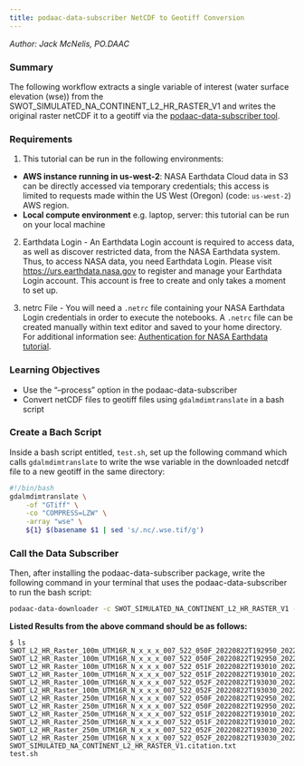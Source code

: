 ```yaml
---
title: podaac-data-subscriber NetCDF to Geotiff Conversion
---
```

*Author: Jack McNelis, PO.DAAC*

### Summary 

The following workflow extracts a single variable of interest (water surface elevation (wse)) from the SWOT_SIMULATED_NA_CONTINENT_L2_HR_RASTER_V1 and writes the original raster netCDF it to a geotiff via the [podaac-data-subscriber tool](https://github.com/podaac/data-subscriber).

### Requirements

1. This tutorial can be run in the following environments:

- **AWS instance running in us-west-2**: NASA Earthdata Cloud data in S3 can be directly accessed via temporary credentials; this access is limited to requests made within the US West (Oregon) (code: `us-west-2`) AWS region.
- **Local compute environment** e.g. laptop, server: this tutorial can be run on your local machine

2. Earthdata Login - An Earthdata Login account is required to access data, as well as discover restricted data, from the NASA Earthdata system. Thus, to access NASA data, you need Earthdata Login. Please visit [https://urs.earthdata.nasa.gov](https://urs.earthdata.nasa.gov) to register and manage your Earthdata Login account. This account is free to create and only takes a moment to set up.

3. netrc File - You will need a `.netrc` file containing your NASA Earthdata Login credentials in order to execute the notebooks. A `.netrc` file can be created manually within text editor and saved to your home directory. For additional information see: [Authentication for NASA Earthdata tutorial](https://nasa-openscapes.github.io/2021-Cloud-Workshop-AGU/tutorials/02_NASA_Earthdata_Authentication.html).

### Learning Objectives

- Use the "--process" option in the podaac-data-subscriber 
- Convert netCDF files to geotiff files using `gdalmdimtranslate` in a bash script

### Create a Bach Script

Inside a bash script entitled, `test.sh`, set up the following command which calls `gdalmdimtranslate` to write the wse variable in the downloaded netcdf file to a new geotiff in the same directory:

``` bash
#!/bin/bash
gdalmdimtranslate \
	-of "GTiff" \
	-co "COMPRESS=LZW" \
	-array "wse" \
	${1} $(basename $1 | sed 's/.nc/.wse.tif/g')
```

### Call the Data Subscriber
Then, after installing the podaac-data-subscriber package, write the following command in your terminal that uses the podaac-data-subscriber to run the bash script:

``` bash
podaac-data-downloader -c SWOT_SIMULATED_NA_CONTINENT_L2_HR_RASTER_V1 -d ~/test_podaac/ -sd 2022-08-22T19:30:00Z -ed 2022-08-22T19:35:00Z --process "${PWD}/test.sh"
```

**Listed Results from the above command should be as follows:**

```
$ ls
SWOT_L2_HR_Raster_100m_UTM16R_N_x_x_x_007_522_050F_20220822T192950_20220822T193011_Dx0000_01.nc
SWOT_L2_HR_Raster_100m_UTM16R_N_x_x_x_007_522_050F_20220822T192950_20220822T193011_Dx0000_01.wse.tif
SWOT_L2_HR_Raster_100m_UTM16R_N_x_x_x_007_522_051F_20220822T193010_20220822T193031_Dx0000_01.nc
SWOT_L2_HR_Raster_100m_UTM16R_N_x_x_x_007_522_051F_20220822T193010_20220822T193031_Dx0000_01.wse.tif
SWOT_L2_HR_Raster_100m_UTM16R_N_x_x_x_007_522_052F_20220822T193030_20220822T193051_Dx0000_01.nc
SWOT_L2_HR_Raster_100m_UTM16R_N_x_x_x_007_522_052F_20220822T193030_20220822T193051_Dx0000_01.wse.tif
SWOT_L2_HR_Raster_250m_UTM16R_N_x_x_x_007_522_050F_20220822T192950_20220822T193011_Dx0000_01.nc
SWOT_L2_HR_Raster_250m_UTM16R_N_x_x_x_007_522_050F_20220822T192950_20220822T193011_Dx0000_01.wse.tif
SWOT_L2_HR_Raster_250m_UTM16R_N_x_x_x_007_522_051F_20220822T193010_20220822T193031_Dx0000_01.nc
SWOT_L2_HR_Raster_250m_UTM16R_N_x_x_x_007_522_051F_20220822T193010_20220822T193031_Dx0000_01.wse.tif
SWOT_L2_HR_Raster_250m_UTM16R_N_x_x_x_007_522_052F_20220822T193030_20220822T193051_Dx0000_01.nc
SWOT_L2_HR_Raster_250m_UTM16R_N_x_x_x_007_522_052F_20220822T193030_20220822T193051_Dx0000_01.wse.tif
SWOT_SIMULATED_NA_CONTINENT_L2_HR_RASTER_V1.citation.txt
test.sh
```